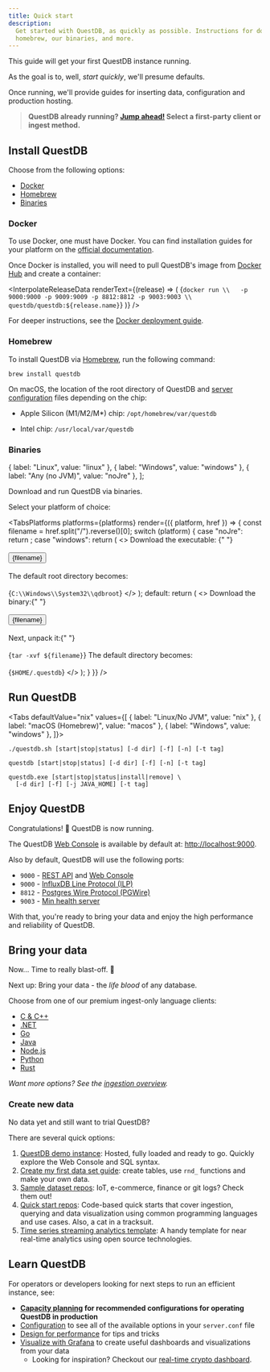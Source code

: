 ```yaml
---
title: Quick start
description:
  Get started with QuestDB, as quickly as possible. Instructions for docker,
  homebrew, our binaries, and more.
---
```













This guide will get your first QuestDB instance running.

As the goal is to, well, _start quickly_, we'll presume defaults.

Once running, we'll provide guides for inserting data, configuration and
production hosting.

> **QuestDB already running? [Jump ahead!](/docs/quick-start/#bring-your-data)
> Select a first-party client or ingest method.**

## Install QuestDB

Choose from the following options:

- [Docker](#docker)
- [Homebrew](#homebrew)
- [Binaries](#binaries)

### Docker

To use Docker, one must have Docker. You can find installation guides for your
platform on the [official documentation](https://docs.docker.com/get-docker/).

Once Docker is installed, you will need to pull QuestDB's image from
[Docker Hub](https://hub.docker.com/r/questdb/questdb) and create a container:

<InterpolateReleaseData
  renderText={(release) => (
    <CodeBlock className="language-shell">
      {`docker run \\   -p 9000:9000 -p 9009:9009 -p 8812:8812 -p 9003:9003 \\   questdb/questdb:${release.name}`}
    </CodeBlock>
  )}
/>

For deeper instructions, see the
[Docker deployment guide](/docs/deployment/docker/).

### Homebrew

To install QuestDB via [Homebrew](https://brew.sh/), run the following command:

```shell
brew install questdb
```

On macOS, the location of the root directory of QuestDB and
[server configuration](/docs/configuration/) files depending on the chip:

- Apple Silicon (M1/M2/M\*) chip: `/opt/homebrew/var/questdb`

- Intel chip: `/usr/local/var/questdb`

### Binaries

  { label: "Linux", value: "linux" },
  { label: "Windows", value: "windows" },
  { label: "Any (no JVM)", value: "noJre" },
];

Download and run QuestDB via binaries.

Select your platform of choice:

<!-- prettier-ignore-start -->

<TabsPlatforms
  platforms={platforms}
  render={({ platform, href }) => {
    const filename = href.split("/").reverse()[0];
    switch (platform) {
      case "noJre":
        return <NoJrePrerequisite href={href} label={filename} />;
      case "windows":
        return (
          <>
            Download the executable: {" "}
            <br />
            <br />
              <Button href={href} uppercase={false} variant="plain">
                {filename}
              </Button>
            <br />
            <br />
            The default root directory becomes:
            <br />
            <br />
            <CodeBlock className="language-shell">
              {`C:\\Windows\\System32\\qdbroot`}
            </CodeBlock>
          </>
        );
      default:
        return (
          <>
            Download the binary:{" "}
            <br />
            <br />
            <Button href={href} uppercase={false} variant="plain">
             {filename}
            </Button>
            <br />
            <br />
            Next, unpack it:{" "}
            <br />
            <br />
            <CodeBlock className="language-shell">
              {`tar -xvf ${filename}`}
            </CodeBlock>
            The default directory becomes:
            <br />
            <br />
            <CodeBlock className="language-shell">
              {`$HOME/.questdb`}
            </CodeBlock>
          </>
        );
    }
  }}
/>

<!-- prettier-ignore-end -->

## Run QuestDB

<Tabs defaultValue="nix" values={[ { label: "Linux/No JVM", value: "nix"
}, { label: "macOS (Homebrew)", value: "macos" }, { label: "Windows", value:
"windows" }, ]}>

<!-- prettier-ignore-end -->

<TabItem value="nix">

```shell
./questdb.sh [start|stop|status] [-d dir] [-f] [-n] [-t tag]
```

<OptionsNotWindows />

</TabItem>

<TabItem value="macos">

```shell
questdb [start|stop|status] [-d dir] [-f] [-n] [-t tag]
```

<OptionsNotWindows />

</TabItem>

<TabItem value="windows">

```shell
questdb.exe [start|stop|status|install|remove] \
  [-d dir] [-f] [-j JAVA_HOME] [-t tag]
```

<OptionsWindows />

</TabItem>

</Tabs>

<!-- prettier-ignore-start -->

## Enjoy QuestDB

Congratulations! 🎉 QuestDB is now running.

The QuestDB [Web Console](/docs/web-console/) is available by default at:
[http://localhost:9000](http://localhost:9000).

Also by default, QuestDB will use the following ports:

- `9000` - [REST API](/docs/reference/api/rest/) and
  [Web Console](/docs/web-console/)
- `9000` - [InfluxDB Line Protocol (ILP)](/docs/reference/api/ilp/overview/)
- `8812` - [Postgres Wire Protocol (PGWire)](/docs/reference/api/postgres/)
- `9003` -
  [Min health server](/docs/operations/logging-metrics/#minimal-http-server)

With that, you're ready to bring your data and enjoy the high performance and
reliability of QuestDB.

## Bring your data

Now... Time to really blast-off. 🚀

Next up: Bring your data - the _life blood_ of any database.

Choose from one of our premium ingest-only language clients:

- [C & C++](/docs/clients/ingest-c-and-cpp)
- [.NET](/docs/clients/ingest-dotnet)
- [Go](/docs/clients/ingest-go)
- [Java](/docs/clients/java_ilp)
- [Node.js](/docs/clients/ingest-node)
- [Python](/docs/clients/ingest-python)
- [Rust](/docs/clients/ingest-rust)

_Want more options? See the [ingestion overview](/docs/ingestion-overview/)._

### Create new data

No data yet and still want to trial QuestDB?

There are several quick options:

1. [QuestDB demo instance](https://demo.questdb.io): Hosted, fully loaded and
   ready to go. Quickly explore the Web Console and SQL syntax.
2. [Create my first data set guide](/docs/guides/create-database/): create
   tables, use `rnd_` functions and make your own data.
3. [Sample dataset repos](https://github.com/questdb/sample-datasets): IoT,
   e-commerce, finance or git logs? Check them out!
4. [Quick start repos](https://github.com/questdb/questdb-quickstart):
   Code-based quick starts that cover ingestion, querying and data visualization
   using common programming languages and use cases. Also, a cat in a tracksuit.
5. [Time series streaming analytics template](https://github.com/questdb/time-series-streaming-analytics-template):
   A handy template for near real-time analytics using open source technologies.

## Learn QuestDB

For operators or developers looking for next steps to run an efficient instance,
see:

- **[Capacity planning](/docs/deployment/capacity-planning/) for recommended
  configurations for operating QuestDB in production**
- [Configuration](/docs/configuration/) to see all of the available options in
  your `server.conf` file
- [Design for performance](/docs/operations/design-for-performance/) for tips
  and tricks
- [Visualize with Grafana](/docs/third-party-tools/grafana/) to create useful
  dashboards and visualizations from your data
  - Looking for inspiration? Checkout our
    [real-time crypto dashboard](/dashboards/crypto/).
